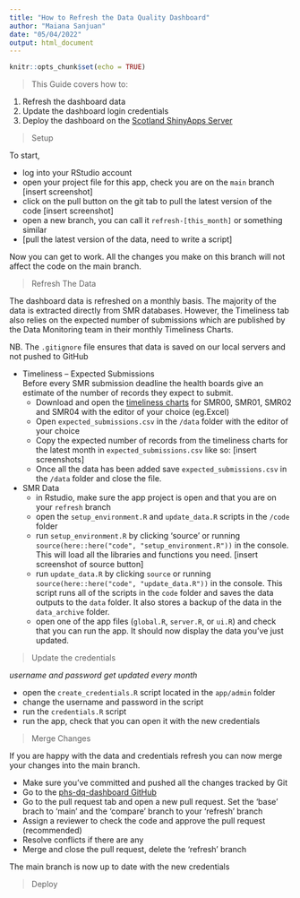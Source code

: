 ```yaml
---
title: "How to Refresh the Data Quality Dashboard"
author: "Maiana Sanjuan"
date: "05/04/2022"
output: html_document
---
```


```r
knitr::opts_chunk$set(echo = TRUE)
```

> This Guide covers how to:

1. Refresh the dashboard data
2. Update the dashboard login credentials
3. Deploy the dashboard on the [Scotland ShinyApps Server](https://scotland.shinyapps.io/phs-dq-dashboard/)

> Setup

To start, 

* log into your RStudio account
* open your project file for this app, check you are on the `main` branch [insert screenshot] 
* click on the pull button on the git tab to pull the latest version of the code [insert screenshot]
* open a new branch, you can call it `refresh-[this_month]` or something similar
* [pull the latest version of the data, need to write a script]

Now you can get to work. All the changes you make on this branch will not affect the code on the main branch.

> Refresh The Data

The dashboard data is refreshed on a monthly basis. The majority of the data is extracted directly from SMR databases. However, the Timeliness tab also relies on the expected number of submissions which are published by the Data Monitoring team in their monthly Timeliness Charts.

NB. The `.gitignore` file ensures that data is saved on our local servers and not pushed to GitHub

* Timeliness -- Expected Submissions  
Before every SMR submission deadline the health boards give an estimate of the number of records they expect to submit. 
    + Download and open the [timeliness charts](https://beta.isdscotland.org/products-and-services/data-management-hospital-activity/smr-timeliness/) for SMR00, SMR01, SMR02 and SMR04 with the editor of your choice (eg.Excel)
    + Open `expected_submissions.csv` in the `/data` folder with the editor of your choice
    + Copy the expected number of records from the timeliness charts for the latest month in `expected_submissions.csv` like so: [insert screenshots]
    + Once all the data has been added save `expected_submissions.csv` in the `/data` folder and close the file.



* SMR Data
    + in Rstudio, make sure the app project is open and that you are on your `refresh` branch
    + open the `setup_environment.R` and `update_data.R` scripts in the `/code` folder
    + run `setup_environment.R` by clicking 'source' or running `source(here::here("code", "setup_environment.R"))` in the console. This will load all the libraries and functions you need. [insert screenshot of source button]
    + run `update_data.R` by clicking `source` or running `source(here::here("code", "update_data.R"))` 
    in the console. This script runs all of the scripts in the `code` folder and saves the
    data outputs to the `data` folder. It also stores a backup of the data in the `data_archive` folder.
    + open one of the app files (`global.R`, `server.R`, or `ui.R`) and check that you can run the app. It
    should now display the data you've just updated.


> Update the credentials

*username and password get updated every month*

+ open the `create_credentials.R` script located in the `app/admin` folder
+ change the username and password in the script
+ run the `credentials.R` script
+ run the app, check that you can open it with the new credentials

> Merge Changes

If you are happy with the data and credentials refresh you can now merge your 
changes into the main branch.

+ Make sure you've committed and pushed all the changes tracked by Git
+ Go to the [phs-dq-dashboard GitHub](https://github.com/Public-Health-Scotland/phs-dq-dashboard)
+ Go to the pull request tab and open a new pull request. Set the 'base' brach to 'main' 
and the 'compare' branch to your 'refresh' branch
+ Assign a reviewer to check the code and approve the pull request (recommended)
+ Resolve conflicts if there are any
+ Merge and close the pull request, delete the 'refresh' branch

The main branch is now up to date with the new credentials

> Deploy



<!-- ## R Markdown -->

<!-- This is an R Markdown document. Markdown is a simple formatting syntax for authoring HTML, PDF, and MS Word documents. For more details on using R Markdown see <http://rmarkdown.rstudio.com>. -->

<!-- When you click the **Knit** button a document will be generated that includes both content as well as the output of any embedded R code chunks within the document. You can embed an R code chunk like this: -->

<!-- ```{r cars} -->
<!-- summary(cars) -->
<!-- ``` -->

<!-- ## Including Plots -->

<!-- You can also embed plots, for example: -->

<!-- ```{r pressure, echo=FALSE} -->
<!-- plot(pressure) -->
<!-- ``` -->

<!-- Note that the `echo = FALSE` parameter was added to the code chunk to prevent printing of the R code that generated the plot. -->
